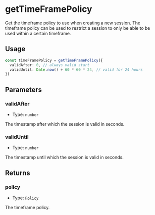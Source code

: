 # getTimeFramePolicy

Get the timeframe policy to use when creating a new session. The timeframe policy can be used to restrict a session to only be able to be used within a certain timeframe.

## Usage

```typescript copy
const timeFramePolicy = getTimeFramePolicy({
  validAfter: 0, // always valid start
  validUntil: Date.now() + 60 * 60 * 24, // valid for 24 hours
})
```

## Parameters

### validAfter

- Type: `number`

The timestamp after which the session is valid in seconds.

### validUntil

- Type: `number`

The timestamp until which the session is valid in seconds.

## Returns

### policy

- Type: [`Policy`](/module-sdk/glossary/types.mdx#policy-1)

The timeframe policy.
